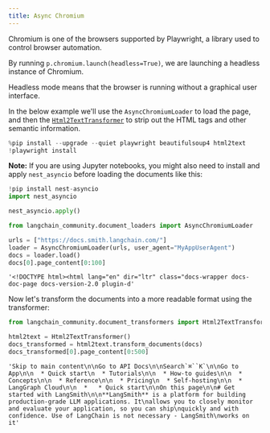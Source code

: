 ```yaml
---
title: Async Chromium
---
```


Chromium is one of the browsers supported by Playwright, a library used to control browser automation.

By running `p.chromium.launch(headless=True)`, we are launching a headless instance of Chromium.

Headless mode means that the browser is running without a graphical user interface.

In the below example we'll use the `AsyncChromiumLoader` to load the page, and then the [`Html2TextTransformer`](/oss/python/integrations/document_transformers/html2text/) to strip out the HTML tags and other semantic information.

```python
%pip install --upgrade --quiet playwright beautifulsoup4 html2text
!playwright install
```

**Note:** If you are using Jupyter notebooks, you might also need to install and apply `nest_asyncio` before loading the documents like this:

```python
!pip install nest-asyncio
import nest_asyncio

nest_asyncio.apply()
```

```python
from langchain_community.document_loaders import AsyncChromiumLoader

urls = ["https://docs.smith.langchain.com/"]
loader = AsyncChromiumLoader(urls, user_agent="MyAppUserAgent")
docs = loader.load()
docs[0].page_content[0:100]
```

```output
'<!DOCTYPE html><html lang="en" dir="ltr" class="docs-wrapper docs-doc-page docs-version-2.0 plugin-d'
```

Now let's transform the documents into a more readable format using the transformer:

```python
from langchain_community.document_transformers import Html2TextTransformer

html2text = Html2TextTransformer()
docs_transformed = html2text.transform_documents(docs)
docs_transformed[0].page_content[0:500]
```

```output
'Skip to main content\n\nGo to API Docs\n\nSearch`⌘``K`\n\nGo to App\n\n  * Quick start\n  * Tutorials\n\n  * How-to guides\n\n  * Concepts\n\n  * Reference\n\n  * Pricing\n  * Self-hosting\n\n  * LangGraph Cloud\n\n  *   * Quick start\n\nOn this page\n\n# Get started with LangSmith\n\n**LangSmith** is a platform for building production-grade LLM applications. It\nallows you to closely monitor and evaluate your application, so you can ship\nquickly and with confidence. Use of LangChain is not necessary - LangSmith\nworks on it'
```
